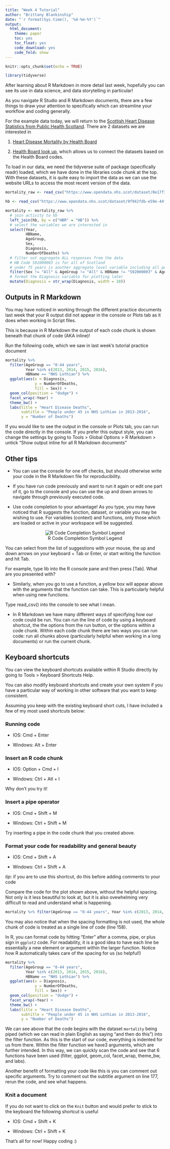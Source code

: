 ```yaml
---
title: "Week 4 Tutorial"
author: "Brittany Blankinship"
date: "`r format(Sys.time(), '%d-%m-%Y')`"
output: 
  html_document: 
    theme: paper
    toc: yes
    toc_float: yes
    code_download: yes
    code_fold: show
---
```


```r
knitr::opts_chunk$set(echo = TRUE)
```

```r
library(tidyverse)
```

After learning about R Markdown in more detail last week, hopefully you can see its use in data science, and data storytelling in particular! 

As you navigate R Studio and R Markdown documents, there are a few things to draw your attention to specifically which can streamline your workflow and coding generally. 

For the example data today, we will return to the [Scottish Heart Disease Statistics from Public Health Scotland](https://www.opendata.nhs.scot/dataset/scottish-heart-disease-statistics). There are 2 datasets we are interested in

1. [Heart Disease Mortality by Health Board](https://www.opendata.nhs.scot/dataset/scottish-heart-disease-statistics/resource/dc0512a8-eb49-43b9-84f1-17ef95365d57)

2. [Health Board look up](https://www.opendata.nhs.scot/dataset/9f942fdb-e59e-44f5-b534-d6e17229cc7b/resource/652ff726-e676-4a20-abda-435b98dd7bdc), which allows us to connect the datasets based on the Health Board codes.

To load in our data, we need the tidyverse suite of package (specifically readr) loaded, which we have done in the libraries code chunk at the top. With these datasets, it is quite easy to import the data as we can use the website URLs to access the most recent version of the data. 

```r
mortality_raw <- read_csv("https://www.opendata.nhs.scot/dataset/0e17f3fc-9429-48aa-b1ba-2b7e55688253/resource/dc0512a8-eb49-43b9-84f1-17ef95365d57/download/hd_mortalitybyhbr.csv")

hb <- read_csv("https://www.opendata.nhs.scot/dataset/9f942fdb-e59e-44f5-b534-d6e17229cc7b/resource/652ff726-e676-4a20-abda-435b98dd7bdc/download/hb14_hb19.csv")
```


```r
mortality <- mortality_raw %>%
  # join activity to hb 
  left_join(hb, by = c("HBR" = "HB")) %>%
  # select the variables we are interested in 
  select(Year, 
         HBName, 
         AgeGroup,
         Sex,
         Diagnosis,
         NumberOfDeaths) %>%
  # filter out aggregate ALL responses from the data 
  # HB Code S92000003 is for all of Scotland
  # under 75 years is another aggregate level variable including all people under 65 
  filter(Sex != "All" & AgeGroup != "All" & HBName != "S92000003" & AgeGroup != "under75 years") %>% 
  # format the Diagnosis variable for plotting later 
  mutate(Diagnosis = str_wrap(Diagnosis, width = 10))
```

## Outputs in R Markdown 

You may have noticed in working through the different practice documents last week that your R output did not appear in the console or Plots tab as it does when working in Script files. 

This is because in R Markdown the output of each code chunk is shown beneath that chunk of code (AKA inline)!

Run the following code, which we saw in last week's tutorial practice document

```r
mortality %>%
  filter(AgeGroup == "0-44 years",
         Year %in% c(2013, 2014, 2015, 2016),
         HBName == "NHS Lothian") %>%
  ggplot(aes(x = Diagnosis, 
             y = NumberOfDeaths, 
             fill = Sex)) + 
  geom_col(position = "dodge") + 
  facet_wrap(~Year) + 
  theme_bw() + 
  labs(title = "Heart Disease Deaths", 
       subtitle = "People under 45 in NHS Lothian in 2013-2016", 
       y = "Number of Deaths")
```

If you would like to see the output in the console or Plots tab, you can run the code directly in the console. If you prefer this output style, you can change the settings by going to Tools > Global Options > R Markdown > untick "Show output inline for all R Markdown documents" 


## Other tips

* You can use the console for one off checks, but should otherwise write your code in the R Markdown file for reproducibility. 

* If you have run code previously and want to run it again or edit one part of it, go to the console and you can use the up and down arrows to navigate through previously executed code. 

* Use code completion to your advantage! As you type, you may have noticed that R suggests the function, dataset, or variable you may be wishing to use. For variables (context) and functions, only those which are loaded or active in your workspace will be suggested. 

<center> ![R Code Completion Symbol Legend](figures/R Completion Symbol Legend.png) </center>


You can select from the list of suggestions with your mouse, the up and down arrows on your keyboard + Tab or Enter, or start writing the function and hit Tab. 

For example, type lib into the R console pane and then press [Tab]. What are you presented with?

* Similarly, when you go to use a function, a yellow box will appear above with the arguments that the function can take. This is particularly helpful when using new functions. 

Type read_csv() into the console to see what I mean. 

* In R Markdown we have many different ways of specifying how our code could be run. You can run the line of code by using a keyboard shortcut, the the options from the run button, or the options within a code chunk. Within each code chunk there are two ways you can run code: run all chunks above (particularly helpful when working in a long documents) or run the current chunk. 

## Keyboard shortcuts 

You can view the keyboard shortcuts available within R Studio directly by going to Tools > Keyboard Shortcuts Help. 

You can also modify keyboard shortcuts and create your own system if you have a particular way of working in other software that you want to keep consistent. 

Assuming you keep with the existing keyboard short cuts, I have included a few of my most used shortcuts below: 

### Running code 

* IOS: Cmd + Enter

* Windows: Alt + Enter

### Insert an R code chunk 

* IOS: Option + Cmd + I 

* Windows: Ctrl + Atl + I 

Why don't you try it! 

### Insert a pipe operator

* IOS: Cmd + Shift + M

* Windows: Ctrl + Shift + M 

Try inserting a pipe in the code chunk that you created above. 

### Format your code for readability and general beauty 

* IOS: Cmd + Shift + A

* Windows: Ctrl + Shift + A

*tip*: if you are to use this shortcut, do this before adding comments to your code 

Compare the code for the plot shown above, without the helpful spacing. Not only is it less beautiful to look at, but it is also ovewhelming very difficult to read and understand what is happening.  

```r
mortality %>% filter(AgeGroup == "0-44 years", Year %in% c(2013, 2014, 2015, 2016), HBName == "NHS Lothian") %>% ggplot(aes(x = Diagnosis, y = NumberOfDeaths, fill = Sex)) + geom_col(position = "dodge") + facet_wrap(~Year) + theme_bw() + labs(title = "Heart Disease Deaths", subtitle = "People under 45 in NHS Lothian in 2013-2016", y = "Number of Deaths")
```

You may also notice that when the spacing formatting is not used, the whole chunk of code is treated as a single line of code (line 158).

In R, you can format code by hitting "Enter" after a comma, pipe, or plus sign in `ggplot2` code. For readability, it is a good idea to have each line be essentially a new element or argument within the larger function. Notice how R automatically takes care of the spacing for us (so helpful!)

```r
mortality %>%
  filter(AgeGroup == "0-44 years",
         Year %in% c(2013, 2014, 2015, 2016),
         HBName == "NHS Lothian") %>%
  ggplot(aes(x = Diagnosis, 
             y = NumberOfDeaths, 
             fill = Sex)) + 
  geom_col(position = "dodge") + 
  facet_wrap(~Year) + 
  theme_bw() + 
  labs(title = "Heart Disease Deaths", 
       subtitle = "People under 45 in NHS Lothian in 2013-2016", 
       y = "Number of Deaths") 
```

We can see above that the code begins with the dataset `mortality` being piped (which we can read in plain English as saying "and then do this") into the filter function. As this is the start of our code, everything is indented for us from there. Within the filter function we have3 arguments, which are further intended. In this way, we can quickly scan the code and see that 6 functions have been used (filter, ggplot, geom_col, facet_wrap, theme_bw, and labs).

Another benefit of formatting your code like this is you can comment out specific arguments. Try to comment out the subtitle argument on line 177, rerun the code, and see what happens. 

### Knit a document 

If you do not want to click on the `Knit` button and would prefer to stick to the keyboard the following shortcut is useful 

* IOS: Cmd + Shift + K

* Windows: Ctrl + Shift + K


That's all for now! Happy coding :) 

